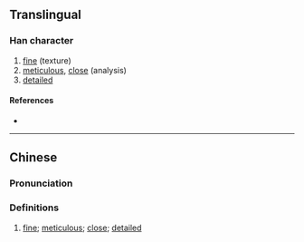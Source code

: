 {{character info}}
==Translingual==

===Han character===
{{Han char|rn=61|rad=心|as=05|sn=9|four=43331|canj=ICP|ids=⿱朮心}}

# [[fine]] (texture)
# [[meticulous]], [[close]] (analysis)
# [[detailed]]

====References====
* {{Han ref|kx=0383.020|dkj=10499|dj=0712.170|hdz=42279.090|uh=6037|ud=24631|bh=CEBF|bd=52927}}

----

==Chinese==
{{zh-forms|alt=怸}}

===Pronunciation===
{{zh-pron
|m=shù
|c=seot6
|mc=y
|oc=y
|cat=
}}

===Definitions===
{{zh-hanzi}}

# {{lb|zh|obsolete}} [[fine]]; [[meticulous]]; [[close]]; [[detailed]]
